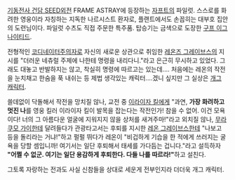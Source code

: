 [[기동전사 건담 SEED]]외전 FRAME ASTRAY에 등장하는 [[자프트]]의 파일럿. 스스로를 화려한 영웅이라 자칭하는 지독한 나르시스트 환자로, 플랜트에서도 손꼽히는 대부호 집안의 도련님이다. 
파일럿 수츠도 직접 주문한 특주품. 탑승기는 금색으로 도장한 [[구프 이그나이티드]].  

전형적인 [[코디네이터]]주의자로 자신의 새로운 상관으로 취임한 [[레온즈 그레이브스]]의 지시를 "더러운 네츄럴 주제에 나한테 명령을 내리다니."라고 은근히 무시하고 있었다. 그래도 대놓고 반발하지는 않고, 착실히 명령에 따르고는 있는데.... 처음에는 레온의 작전을 눈치채고 한숨을 푹 내쉬는 등 제법 생각있는 캐릭터....겠니 싶지만 그 실상은 [[개그 캐릭터]]. 

쓸데없이 닥돌해서 작전을 망치질 않나, 교전 중 [[이라이자 킬]]에게 "과연, '''가장 화려하고 멋진 나'''를 영웅 킬러 이라이자 킬이 발목을 잡는다는 작전인가! 참을 수 없어. 이건 모욕이다! 너의 그 아름다운 얼굴에 지워지지 않을 상처를 새겨주마!"라고 외치질 않나, [[무라쿠모 가이]]한테 달려들다가 관광타고서는 후퇴를 지시한 [[레온 그레이브스]]한테 "나보고 등을 돌리라는 거냐!"하고 펄펄 뛰다가 레온이 "비겁하게 기습을 한 적에게 쓰러지는 굴욕을 당할 셈입니까! 여기서는 일단 후퇴해서 태세를 가다듬는 겁니다."라고 설득하자 '''"어쩔 수 없군. 여기는 일단 용감하게 후퇴한다. 다들 나를 따르라!"'''하고 설친다.  

그토록 자랑하는 전과도 사실 신참들을 상대로 세운게 전부인지라 더더욱 개그 캐릭터. 
